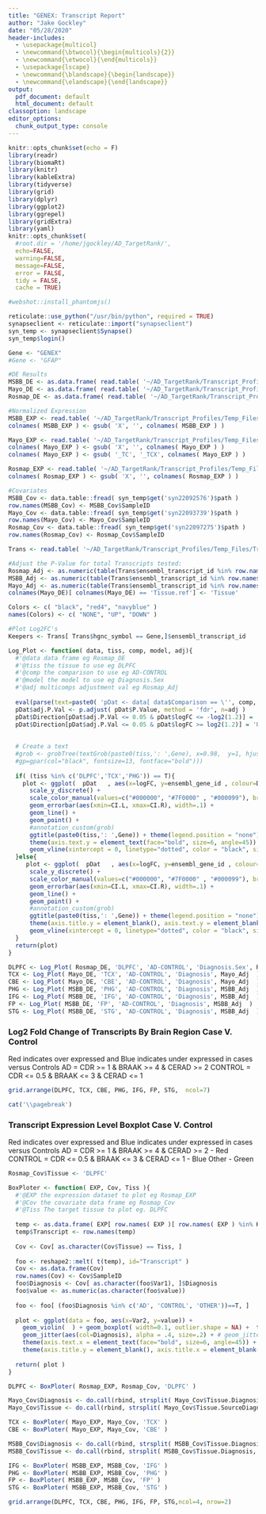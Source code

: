 ```yaml
---
title: "GENEX: Transcript Report"
author: "Jake Gockley"
date: "05/28/2020"
header-includes:
  - \usepackage{multicol}
  - \newcommand{\btwocol}{\begin{multicols}{2}}
  - \newcommand{\etwocol}{\end{multicols}}
  - \usepackage{lscape}
  - \newcommand{\blandscape}{\begin{landscape}}
  - \newcommand{\elandscape}{\end{landscape}}
output:
  pdf_document: default
  html_document: default
classoption: landscape
editor_options: 
  chunk_output_type: console
---
```


```r
knitr::opts_chunk$set(echo = F)
library(readr)
library(biomaRt)
library(knitr)
library(kableExtra)
library(tidyverse)
library(grid)
library(dplyr)
library(ggplot2)
library(ggrepel)
library(gridExtra)
library(yaml)
knitr::opts_chunk$set(
  #root.dir = '/home/jgockley/AD_TargetRank/',
  echo=FALSE,
  warning=FALSE,
  message=FALSE,
  error = FALSE,
  tidy = FALSE,
  cache = TRUE)

#webshot::install_phantomjs()
```

```r
reticulate::use_python("/usr/bin/python", required = TRUE)
synapseclient <- reticulate::import("synapseclient")
syn_temp <- synapseclient$Synapse()
syn_temp$login()

Gene <- "GENEX"
#Gene <- "GFAP"

#DE Results
MSBB_DE <- as.data.frame( read.table( '~/AD_TargetRank/Transcript_Profiles/Temp_Files/MSBB_DE.tsv', header= T, sep ='\t', stringsAsFactors = F  )) 
Mayo_DE <- as.data.frame( read.table( '~/AD_TargetRank/Transcript_Profiles/Temp_Files/Mayo_DE.tsv', header= T, sep ='\t', stringsAsFactors = F ) )
Rosmap_DE <- as.data.frame( read.table( '~/AD_TargetRank/Transcript_Profiles/Temp_Files/RosMap_DE.tsv', header= T, sep ='\t', stringsAsFactors = F ) )

#Normalized Expression
MSBB_EXP <- read.table( '~/AD_TargetRank/Transcript_Profiles/Temp_Files/MSBB_Exp.tsv', header= T, sep ='\t' )
colnames( MSBB_EXP ) <- gsub( 'X', '', colnames( MSBB_EXP ) )

Mayo_EXP <- read.table( '~/AD_TargetRank/Transcript_Profiles/Temp_Files/Mayo_Exp.tsv', header= T, sep ='\t' )
colnames( Mayo_EXP ) <- gsub( 'X', '', colnames( Mayo_EXP ) )
colnames( Mayo_EXP ) <- gsub( '_TC', '_TCX', colnames( Mayo_EXP ) )

Rosmap_EXP <- read.table( '~/AD_TargetRank/Transcript_Profiles/Temp_Files/RosMap_Exp.tsv', header= T, sep ='\t' )
colnames( Rosmap_EXP ) <- gsub( 'X', '', colnames( Rosmap_EXP ) )

#Covariates
MSBB_Cov <- data.table::fread( syn_temp$get('syn22092576')$path )
row.names(MSBB_Cov) <- MSBB_Cov$SampleID
Mayo_Cov <- data.table::fread( syn_temp$get('syn22093739')$path )
row.names(Mayo_Cov) <- Mayo_Cov$SampleID
Rosmap_Cov <- data.table::fread( syn_temp$get('syn22097275')$path )
row.names(Rosmap_Cov) <- Rosmap_Cov$SampleID

Trans <- read.table( '~/AD_TargetRank/Transcript_Profiles/Temp_Files/Translate.tsv', header= T, sep ='\t', stringsAsFactors = F )

#Adjust the P-Value for total Transcripts tested:
Rosmap_Adj <- as.numeric(table(Trans$ensembl_transcript_id %in% row.names(Rosmap_EXP))[2])
MSBB_Adj <- as.numeric(table(Trans$ensembl_transcript_id %in% row.names(MSBB_EXP))[2])
Mayo_Adj <- as.numeric(table(Trans$ensembl_transcript_id %in% row.names(Mayo_EXP))[2])
colnames(Mayo_DE)[ colnames(Mayo_DE) == 'Tissue.ref'] <- 'Tissue'

Colors <- c( "black", "red4", "navyblue" )
names(Colors) <- c( "NONE", "UP", "DOWN" )

#Plot Log2FC's
Keepers <- Trans[ Trans$hgnc_symbol == Gene,]$ensembl_transcript_id

Log_Plot <- function( data, tiss, comp, model, adj){
  #'@data data frame eg Rosmap_DE
  #'@tiss the tissue to use eg DLPFC
  #'@comp the comparison to use eg AD-CONTROL
  #'@model the model to use eg Diagnosis.Sex
  #'@adj multicomps adjustment val eg Rosmap_Adj
  
  eval(parse(text=paste0( 'pDat <- data[ data$Comparison == \'', comp,'\' & data$Model == \'', model,'\' & data$ensembl_gene_id %in% Keepers & data$Tissue == \'', tiss ,'\', ]' )))
  pDat$adj.P.Val <- p.adjust( pDat$P.Value, method = 'fdr', n=adj )
  pDat$Direction[pDat$adj.P.Val <= 0.05 & pDat$logFC <= -log2(1.2)] = 'DOWN'
  pDat$Direction[pDat$adj.P.Val <= 0.05 & pDat$logFC >= log2(1.2)] = 'UP'
  
  
  # Create a text
  #grob <- grobTree(textGrob(paste0(tiss,': ',Gene), x=0.98,  y=1, hjust=0,
  #gp=gpar(col="black", fontsize=13, fontface="bold")))
  
  if( (tiss %in% c('DLPFC','TCX','PHG')) == T){
    plot <- ggplot(  pDat   , aes(x=logFC, y=ensembl_gene_id , colour=Direction)) +
      scale_y_discrete() + 
      scale_color_manual(values=c("#000000", "#7F0000" , "#000099"), breaks =c("NONE", "UP" , "DOWN")) +
      geom_errorbar(aes(xmin=CI.L, xmax=CI.R), width=.1) +
      geom_line() +
      geom_point() +
      #annotation_custom(grob) 
      ggtitle(paste0(tiss,': ',Gene)) + theme(legend.position = "none") + theme(axis.title.y = element_blank()) +
      theme(axis.text.y = element_text(face="bold", size=6, angle=45)) +
      geom_vline(xintercept = 0, linetype="dotted", color = "black", size=1.5)
  }else{
     plot <- ggplot(  pDat   , aes(x=logFC, y=ensembl_gene_id , colour=Direction)) +
      scale_y_discrete() + 
      scale_color_manual(values=c("#000000", "#7F0000" , "#000099"), breaks =c("NONE", "UP" , "DOWN")) +
      geom_errorbar(aes(xmin=CI.L, xmax=CI.R), width=.1) +
      geom_line() +
      geom_point() +
      #annotation_custom(grob) 
      ggtitle(paste0(tiss,': ',Gene)) + theme(legend.position = "none") + 
      theme(axis.title.y = element_blank(), axis.text.y = element_blank()) +
      geom_vline(xintercept = 0, linetype="dotted", color = "black", size=1.5)
  } 
  return(plot)
}

DLPFC <- Log_Plot( Rosmap_DE, 'DLPFC', 'AD-CONTROL', 'Diagnosis.Sex', Rosmap_Adj )
TCX <- Log_Plot( Mayo_DE, 'TCX', 'AD-CONTROL', 'Diagnosis', Mayo_Adj  )
CBE <- Log_Plot( Mayo_DE, 'CBE', 'AD-CONTROL', 'Diagnosis', Mayo_Adj  )
PHG <- Log_Plot( MSBB_DE, 'PHG', 'AD-CONTROL', 'Diagnosis', MSBB_Adj  )
IFG <- Log_Plot( MSBB_DE, 'IFG', 'AD-CONTROL', 'Diagnosis', MSBB_Adj  )
FP <- Log_Plot( MSBB_DE, 'FP', 'AD-CONTROL', 'Diagnosis', MSBB_Adj  )
STG <- Log_Plot( MSBB_DE, 'STG', 'AD-CONTROL', 'Diagnosis', MSBB_Adj  )
```

### Log2 Fold Change of Transcripts By Brain Region Case V. Control
Red indicates over expressed and Blue indicates under expressed in cases versus Controls \newline
AD = CDR >= 1 & BRAAK >= 4 & CERAD >= 2 \newline
CONTROL = CDR <= 0.5 & BRAAK <= 3 & CERAD <= 1 \newline

```r
grid.arrange(DLPFC, TCX, CBE, PHG, IFG, FP, STG,  ncol=7)
```

```r
cat('\\pagebreak')
```

### Transcript Expression Level Boxplot Case V. Control
Red indicates over expressed and Blue indicates under expressed in cases versus Controls \newline
AD = CDR >= 1 & BRAAK >= 4 & CERAD >= 2 - Red \newline
CONTROL = CDR <= 0.5 & BRAAK <= 3 & CERAD <= 1 - Blue \newline
Other - Green

```r
Rosmap_Cov$Tissue <- 'DLPFC'

BoxPloter <- function( EXP, Cov, Tiss ){
  #'@EXP the expression dataset to plot eg Rosmap_EXP
  #'@Cov the covariate data frame eg Rosmap_Cov
  #'@Tiss The target tissue to plot eg. DLPFC
  
  temp <- as.data.frame( EXP[ row.names( EXP )[ row.names( EXP ) %in% Keepers], ] )
  temp$Transcript <- row.names(temp)
  
  Cov <- Cov[ as.character(Cov$Tissue) == Tiss, ]
  
  foo <- reshape2::melt( t(temp), id="Transcript" )
  Cov <- as.data.frame(Cov)
  row.names(Cov) <- Cov$SampleID
  foo$Diagnosis <- Cov[ as.character(foo$Var1), ]$Diagnosis
  foo$value <- as.numeric(as.character(foo$value))
  
  foo <- foo[ (foo$Diagnosis %in% c('AD', 'CONTROL', 'OTHER'))==T, ]
  
  plot <- ggplot(data = foo, aes(x=Var2, y=value)) + 
    geom_violin(  ) + geom_boxplot( width=0.1, outlier.shape = NA) +  theme(legend.position = "none") +
    geom_jitter(aes(col=Diagnosis), alpha = .4, size=.2) + # geom_jitter() +
    theme(axis.text.x = element_text(face="bold", size=6, angle=45)) + ggtitle(paste0(Tiss,': ',Gene)) +
    theme(axis.title.y = element_blank(), axis.title.x = element_blank(), legend.position = "none" )
  
  return( plot )
}

DLPFC <- BoxPloter( Rosmap_EXP, Rosmap_Cov, 'DLPFC' )

Mayo_Cov$Diagnosis <- do.call(rbind, strsplit( Mayo_Cov$Tissue.Diagnosis, '[.]' ))[,2]
Mayo_Cov$Tissue <- do.call(rbind, strsplit( Mayo_Cov$Tissue.SourceDiagnosis, '[.]' ))[,1]

TCX <- BoxPloter( Mayo_EXP, Mayo_Cov, 'TCX' )
CBE <- BoxPloter( Mayo_EXP, Mayo_Cov, 'CBE' )

MSBB_Cov$Diagnosis <- do.call(rbind, strsplit( MSBB_Cov$Tissue.Diagnosis, '[.]' ))[,2]
MSBB_Cov$Tissue <- do.call(rbind, strsplit( MSBB_Cov$Tissue.Diagnosis, '[.]' ))[,1]

IFG <- BoxPloter( MSBB_EXP, MSBB_Cov, 'IFG' )
PHG <- BoxPloter( MSBB_EXP, MSBB_Cov, 'PHG' )
FP <- BoxPloter( MSBB_EXP, MSBB_Cov, 'FP' )
STG <- BoxPloter( MSBB_EXP, MSBB_Cov, 'STG' )
```

```r
grid.arrange(DLPFC, TCX, CBE, PHG, IFG, FP, STG,ncol=4, nrow=2)
```
